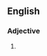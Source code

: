 {{also|transatlantic}}

==English==

===Adjective===
{{en-adj|-}}

# {{less common spelling of|en|transatlantic}}